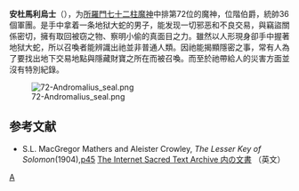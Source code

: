 {{refimprove|time=2011-01-04T11:31:01+00:00}}
'''安杜馬利烏士'''（{{lang-en|'''Andromalius'''}}），为[[所羅門七十二柱魔神|所羅門七十二柱魔神]]中排第72位的魔神，位階伯爵，統帥36個軍團。是手中拿着一条地狱大蛇的男子，能发现一切邪恶和不良交易，與竊盜關係密切，擁有取回被窃之物、察明小偷的真面目之力。雖然以人形現身卻手中握著地狱大蛇，所以召喚者能辨識出祂並非普通人類。因祂能揭顯隱密之事，常有人為了要找出地下交易地點與隱藏財寶之所在而被召喚。而至於祂帶給人的災害方面並沒有特別紀錄。

[[File:72-Andromalius_seal.png|thumb]]

==参考文献==
* S.L. MacGregor Mathers and Aleister Crowley, ''The Lesser Key of Solomon''(1904),[http://www.sacred-texts.com/grim/lks/lks05.htm p45] {{WebCite|url=https://www.webcitation.org/66dbvepRp?url=http://www.sacred-texts.com/grim/lks/lks05.htm |date=20120403023119 |dateformat=iso }} [http://www.sacred-texts.com/grim/lks/index.htm The Internet Sacred Text Archive 内の文書] {{Wayback|url=http://www.sacred-texts.com/grim/lks/index.htm |date=20101202152038 }}（英文）

{{所羅門七十二柱魔神}}

[[Category:所羅門七十二柱魔神|A]]